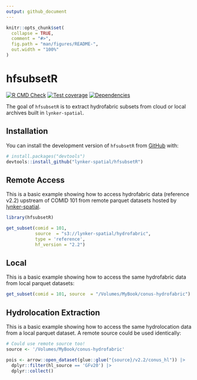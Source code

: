 ```yaml
---
output: github_document
---
```


<!-- README.md is generated from README.Rmd. Please edit that file -->

```r
knitr::opts_chunk$set(
  collapse = TRUE,
  comment = "#>",
  fig.path = "man/figures/README-",
  out.width = "100%"
)
```

# hfsubsetR

<!-- badges: start -->
[![R CMD Check](https://github.com/lynker-spatial/hfsubsetR/actions/workflows/R-CMD-check.yaml/badge.svg)](https://github.com/lynker-spatial/hfsubsetR/actions/workflows/R-CMD-check.yaml)
[![Test coverage](https://github.com/lynker-spatial/hfsubsetR/actions/workflows/test-coverage.yaml/badge.svg)](https://github.com/lynker-spatial/hfsubsetR/actions/workflows/test-coverage.yaml)
[![Dependencies](https://img.shields.io/badge/dependencies-8/71-orange?style=flat)](#)
<!-- badges: end -->

The goal of `hfsubsetR` is to extract hydrofabric subsets from cloud or local archives built in `lynker-spatial`.

## Installation

You can install the development version of `hfsubsetR` from [GitHub](https://github.com/) with:

``` r
# install.packages("devtools")
devtools::install_github("lynker-spatial/hfsubsetR")
```

## Remote Access

This is a basic example showing how to access hydrofabric data (reference v2.2) upstream of COMID 101 from remote parquet datasets hosted by [lynker-spatial](https://staging.lynker-spatial.com/).

```r
library(hfsubsetR)

get_subset(comid = 101, 
           source  = "s3://lynker-spatial/hydrofabric",
           type = 'reference',
           hf_version = "2.2")
```

## Local

This is a basic example showing how to access the same hydrofabric data from local parquet datasets:

```r
get_subset(comid = 101, source  = "/Volumes/MyBook/conus-hydrofabric")
```

## Hydrolocation Extraction

This is a basic example showing how to access the same hydrolocation data from a local parquet dataset. A remote source could be used identically:

```r
# Could use remote source too!
source <- '/Volumes/MyBook/conus-hydrofabric'

pois <- arrow::open_dataset(glue::glue("{source}/v2.2/conus_hl")) |>
  dplyr::filter(hl_source == 'GFv20') |>
  dplyr::collect()
```
